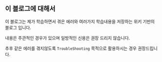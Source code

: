 ## 이 블로그에 대해서

이 블로그는 제가 학습하면서 겪은 에러와 여러가지 학습내용을 저장하는
위키 기반의 블로그 입니다. <br/>

내용은 주관적인 경우가 있으며 일방적인 신용은 권장 드리지 않습니다. <br/>

추후 같은 에러를 겪지않도록 `TroubleShooting` 목적으로 활용하시는 경우 권장드립니다.
